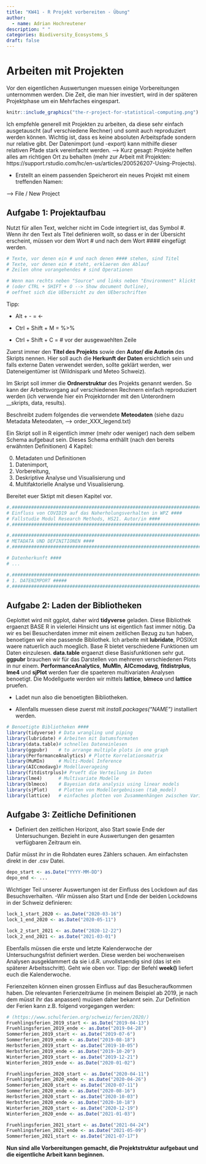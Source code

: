 ```yaml
---
title: "KW41 - R Projekt vorbereiten - Übung"
author:
  - name: Adrian Hochreutener
description: " "   
categories: Biodiversity_Ecosystems_S
draft: false
---
```


# Arbeiten mit Projekten

Vor den eigentlichen Auswertungen muessen einige Vorbereitungen unternommen werden. Die Zeit, die man hier investiert, wird in der späteren Projektphase um ein Mehrfaches eingespart. 

```r
knitr::include_graphics("the-r-project-for-statistical-computing.png")
```

Ich empfehle generell mit Projekten zu arbeiten, da diese sehr einfach ausgetauscht (auf verschiedene Rechner) und somit auch reproduziert werden können. Wichtig ist, dass es keine absoluten Arbeitspfade sondern nur relative gibt. Der Datenimport (und -export) kann mithilfe dieser relativen Pfade stark vereinfacht werden. --> Kurz gesagt: Projekte helfen alles am richtigen Ort zu behalten (mehr zur Arbeit mit Projekten: https://support.rstudio.com/hc/en-us/articles/200526207-Using-Projects).

- Erstellt an einem passenden Speicherort ein neues Projekt mit einem treffenden Namen:

--> File / New Project

## Aufgabe 1: Projektaufbau

Nutzt für allen Text, welcher nicht im Code integriert ist, das Symbol #. Wenn ihr den Text als Titel definieren wollt, so dass er in der Übersicht erscheint, müssen vor dem Wort # und nach dem Wort #### eingefügt werden.

```r
# Texte, vor denen ein # und nach denen #### stehen, sind Titel
# Texte, vor denen ein # steht, erklaeren den Ablauf
# Zeilen ohne vorangehendes # sind Operationen

# Wenn man rechts neben "Source" und links neben "Environment" klickt 
# (oder CTRL + SHIFT + O --> Show document Outline), 
# oeffnet sich die UEbersicht zu den UEberschriften
```

Tipp: 

- Alt + - = <- 

- Ctrl + Shift + M = %>%

- Ctrl + Shift + C = # vor der ausgewaehlten Zeile

Zuerst immer den __Titel des Projekts__ sowie den __Autor/ die Autorin__ des Skripts nennen. Hier soll auch die __Herkunft der Daten__ ersichtlich sein und falls externe Daten verwendet werden, sollte geklärt werden, wer Dateneigentümer ist (Wildnispark und Meteo Schweiz).

Im Skript soll immer die __Ordnerstruktur__ des Projekts genannt werden. So kann der Arbeitsvorgang auf verschiedenen Rechnern einfach reproduziert werden (ich verwende hier ein Projektornder mit den Unterordnern __skripts, data, results).

Beschreibt zudem folgendes die verwendete __Meteodaten__ (siehe dazu Metadata Meteodaten, --> order_XXX_legend.txt)

Ein Skript soll in R eigentlich immer (mehr oder weniger) nach dem selbem Schema aufgebaut sein. Dieses Schema enthällt (nach den bereits erwähnten Definitionen) 4 Kapitel: 

0) Metadaten und Definitionen
1) Datenimport, 
2) Vorbereitung, 
3) Deskriptive Analyse und Visualisierung und 
4) Multifaktorielle Analyse und Visualisierung.

Bereitet euer Sktipt mit diesen Kapitel vor.

```r
#.###########################################################################################
# Einfluss von COVID19 auf das Naherholungsverhalten in WPZ ####
# Fallstudie Modul Research Methods, HS21. Autor/in ####
#.##########################################################################################

#.##########################################################################################
# METADATA UND DEFINITIONEN ####
#.##########################################################################################

# Datenherkunft ####
# ...

#.##########################################################################################
# 1. DATENIMPORT #####
#.##########################################################################################
```

## Aufgabe 2: Laden der Bibliotheken

Geplottet wird mit ggplot, daher wird __tidyverse__ geladen. Diese Bibliothek ergaenzt BASE R in vielerlei Hinsicht uns ist eigentlich fast immer nötig. Da wir es bei Besucherdaten immer mit einem zeitlichen Bezug zu tun haben, benoetigen wir eine passende Bibliothek. Ich arbeite mit __lubridate__, POSIXct waere natuerlich auch moeglich. Base R bietet verschiedene Funktionen um Daten einzulesen. __data.table__ ergaenzt diese Basisfunktionen sehr gut. __ggpubr__ brauchen wir für das Darstellen von mehreren verschiedenen Plots in nur einem. __PerformanceAnalytics__, __MuMIn__, __AICcmodavg__, __fitdistrplus__, __lme4__ und __sjPlot__ werden fuer die spaeteren multivariaten Analysen benoetigt. Die Modellguete werden wir mittels __lattice__, __blmeco__ und __lattice__ pruefen.

- Ladet nun also die benoetigten Bibliotheken.

- Allenfalls muessen diese zuerst mit _install.packages("NAME")_ installiert werden.

```r
# Benoetigte Bibliotheken ####
library(tidyverse) # Data wrangling und piping
library(lubridate) # Arbeiten mit Datumsformaten
library(data.table)# schnelles Dateneinlesen
library(ggpubr)    # to arrange multiple plots in one graph
library(PerformanceAnalytics) # Plotte Korrelationsmatrix
library(MuMIn)     # Multi-Model Inference
library(AICcmodavg)# Modellaverageing
library(fitdistrplus)# Prueft die Verteilung in Daten
library(lme4)      # Multivariate Modelle
library(blmeco)    # Bayesian data analysis using linear models
library(sjPlot)    # Plotten von Modellergebnissen (tab_model)
library(lattice)   # einfaches plotten von Zusammenhängen zwischen Variablen
```

## Aufgabe 3: Zeitliche Definitionen

- Definiert den zeitlichen Horizont, also Start sowie Ende der Untersuchungen. Bezieht in eure Auswertungen den gesamten verfügbaren Zeitraum ein.

Dafür müsst ihr in die Rohdaten eures Zählers schauen. Am einfachsten direkt in der .csv Datei.

```r
depo_start <- as.Date("YYYY-MM-DD")
depo_end <- ...
```

Wichtiger Teil unserer Auswertungen ist der Einfluss des Lockdown auf das Besuchsverhalten. 
-Wir müssen also Start und Ende der beiden Lockdowns in der Schweiz definieren:

```r
lock_1_start_2020 <- as.Date("2020-03-16")
lock_1_end_2020 <- as.Date("2020-05-11")

lock_2_start_2021 <- as.Date("2020-12-22")
lock_2_end_2021 <- as.Date("2021-03-01")
```

Ebenfalls müssen die erste und letzte Kalenderwoche der Untersuchungsfrist definiert werden. Diese werden bei wochenweisen Analysen ausgeklammert da sie i.d.R. unvollstaendig sind (das ist ein späterer Arbeitsschritt). Geht wie oben vor. Tipp: der Befehl __week()__ liefert euch die Kalenderwoche.

Ferienzeiten können einen grossen Einfluss auf das Besucheraufkommen haben. Die relevanten Ferienzeiträume (in meinem Beispiel ab 2019, je nach dem müsst ihr das anpassen) muüsen daher bekannt sein. Zur Definition der Ferien kann z.B. folgend vorgegangen werden:

```r
# (https://www.schulferien.org/schweiz/ferien/2020/)
Fruehlingsferien_2019_start <- as.Date("2019-04-13")
Fruehlingsferien_2019_ende <- as.Date("2019-04-28")
Sommerferien_2019_start <- as.Date("2019-07-6")
Sommerferien_2019_ende <- as.Date("2019-08-18")
Herbstferien_2019_start <- as.Date("2019-10-05")
Herbstferien_2019_ende <- as.Date("2019-10-20")
Winterferien_2019_start <- as.Date("2019-12-21")
Winterferien_2019_ende <- as.Date("2020-01-02")

Fruehlingsferien_2020_start <- as.Date("2020-04-11")
Fruehlingsferien_2020_ende <- as.Date("2020-04-26")
Sommerferien_2020_start <- as.Date("2020-07-11")
Sommerferien_2020_ende <- as.Date("2020-08-16")
Herbstferien_2020_start <- as.Date("2020-10-03")
Herbstferien_2020_ende <- as.Date("2020-10-18")
Winterferien_2020_start <- as.Date("2020-12-19")
Winterferien_2020_ende <- as.Date("2021-01-03")

Fruehlingsferien_2021_start <- as.Date("2021-04-24")
Fruehlingsferien_2021_ende <- as.Date("2021-05-09")
Sommerferien_2021_start <- as.Date("2021-07-17")
```

__Nun sind alle Vorbereitungen gemacht, die Projektstruktur aufgebaut und die eigentliche Arbeit kann beginnen.__
